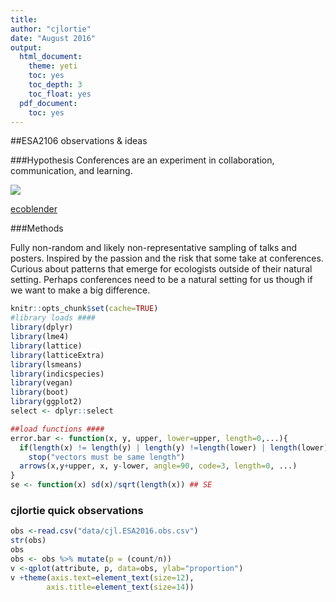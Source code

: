 ```yaml
---
title:
author: "cjlortie"
date: "August 2016"
output:
  html_document:
    theme: yeti
    toc: yes
    toc_depth: 3
    toc_float: yes
  pdf_document:
    toc: yes
---
```

##ESA2106 observations & ideas

###Hypothesis
Conferences are an experiment in collaboration, communication, and learning.

![](./ecology.jpg)

[ecoblender](http://ecoblender.org)

###Methods

Fully non-random and likely non-representative sampling of talks and posters.
Inspired by the passion and the risk that some take at conferences.
Curious about patterns that emerge for ecologists outside of their natural setting.
Perhaps conferences need to be a natural setting for us though if we want to make a big difference.

```r
knitr::opts_chunk$set(cache=TRUE)
#library loads ####
library(dplyr)
library(lme4)
library(lattice)
library(latticeExtra)
library(lsmeans)
library(indicspecies)
library(vegan)
library(boot)
library(ggplot2)
select <- dplyr::select

##load functions ####
error.bar <- function(x, y, upper, lower=upper, length=0,...){
  if(length(x) != length(y) | length(y) !=length(lower) | length(lower) != length(upper))
    stop("vectors must be same length")
  arrows(x,y+upper, x, y-lower, angle=90, code=3, length=0, ...)
}
se <- function(x) sd(x)/sqrt(length(x)) ## SE
```

### cjlortie quick observations
```r
obs <-read.csv("data/cjl.ESA2016.obs.csv")
str(obs)
obs
obs <- obs %>% mutate(p = (count/n))
v <-qplot(attribute, p, data=obs, ylab="proportion")
v +theme(axis.text=element_text(size=12),
        axis.title=element_text(size=14))
```
